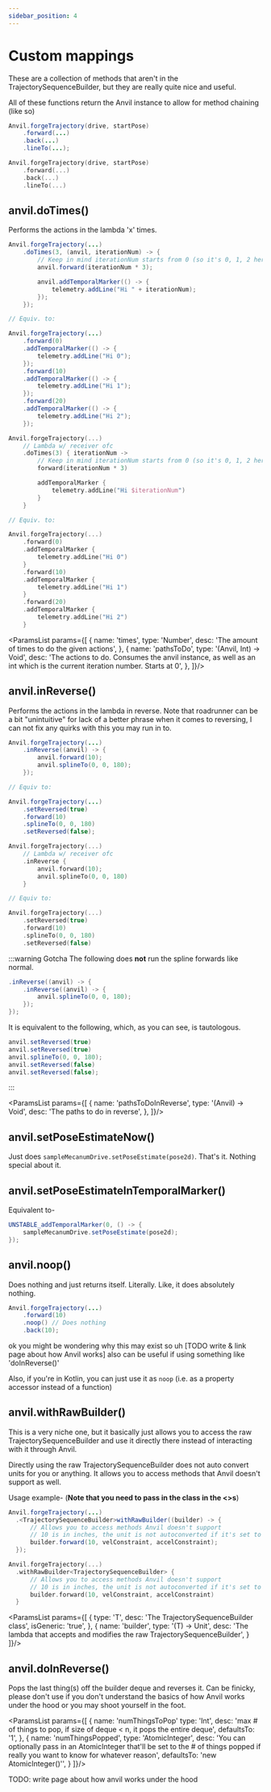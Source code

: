 ```yaml
---
sidebar_position: 4
---
```



# Custom mappings

These are a collection of methods that aren't in the TrajectorySequenceBuilder, but they are
really quite nice and useful.

All of these functions return the Anvil instance to allow for method chaining (like so)

<Tabs groupId="programming-language">
<TabItem value="java" label="Java">

  ```java
  Anvil.forgeTrajectory(drive, startPose)
      .forward(...)
      .back(...)
      .lineTo(...);
  ```

</TabItem>
<TabItem value="kt" label="Kotlin">

  ```kotlin
  Anvil.forgeTrajectory(drive, startPose)
      .forward(...)
      .back(...)
      .lineTo(...)
  ```

</TabItem>
</Tabs>

## anvil.doTimes()

Performs the actions in the lambda 'x' times.

<Tabs groupId="programming-language">
<TabItem value="java" label="Java">

  ```java
  Anvil.forgeTrajectory(...)
      .doTimes(3, (anvil, iterationNum) -> {
          // Keep in mind iterationNum starts from 0 (so it's 0, 1, 2 here)
          anvil.forward(iterationNum * 3);

          anvil.addTemporalMarker(() -> {
              telemetry.addLine("Hi " + iterationNum);
          });
      });

  // Equiv. to:

  Anvil.forgeTrajectory(...)
      .forward(0)
      .addTemporalMarker(() -> {
          telemetry.addLine("Hi 0");
      });
      .forward(10)
      .addTemporalMarker(() -> {
          telemetry.addLine("Hi 1");
      });
      .forward(20)
      .addTemporalMarker(() -> {
          telemetry.addLine("Hi 2");
      });
  ```

</TabItem>
<TabItem value="kt" label="Kotlin">

  ```kotlin
  Anvil.forgeTrajectory(...)
      // Lambda w/ receiver ofc
      .doTimes(3) { iterationNum ->
          // Keep in mind iterationNum starts from 0 (so it's 0, 1, 2 here)
          forward(iterationNum * 3)

          addTemporalMarker {
              telemetry.addLine("Hi $iterationNum")
          }
      }

  // Equiv. to:

  Anvil.forgeTrajectory(...)
      .forward(0)
      .addTemporalMarker {
          telemetry.addLine("Hi 0")
      }
      .forward(10)
      .addTemporalMarker {
          telemetry.addLine("Hi 1")
      }
      .forward(20)
      .addTemporalMarker {
          telemetry.addLine("Hi 2")
      }
  ```

</TabItem>
</Tabs>

<ParamsList params={[
  {
    name: 'times',
    type: 'Number',
    desc: 'The amount of times to do the given actions',
  },
  {
    name: 'pathsToDo',
    type: '(Anvil, Int) -> Void',
    desc: 'The actions to do. Consumes the anvil instance, as well as an int which is the current iteration number. Starts at 0',
  },
]}/>

## anvil.inReverse()

Performs the actions in the lambda in reverse. Note that roadrunner can be a bit "unintuitive" for lack
of a better phrase when it comes to reversing, I can not fix any quirks with this you may run in to.

<Tabs groupId="programming-language">
<TabItem value="java" label="Java">

  ```java
  Anvil.forgeTrajectory(...)
      .inReverse((anvil) -> {
          anvil.forward(10);
          anvil.splineTo(0, 0, 180);
      });

  // Equiv to:

  Anvil.forgeTrajectory(...)
      .setReversed(true)
      .forward(10)
      .splineTo(0, 0, 180)
      .setReversed(false);
  ```

</TabItem>
<TabItem value="kt" label="Kotlin">

  ```kotlin
  Anvil.forgeTrajectory(...)
      // Lambda w/ receiver ofc
      .inReverse {
          anvil.forward(10);
          anvil.splineTo(0, 0, 180)
      }

  // Equiv to:

  Anvil.forgeTrajectory(...)
      .setReversed(true)
      .forward(10)
      .splineTo(0, 0, 180)
      .setReversed(false)
  ```

</TabItem>
</Tabs>

:::warning Gotcha
The following does **not** run the spline forwards like normal.

```java
.inReverse((anvil) -> {
    .inReverse((anvil) -> {
        anvil.splineTo(0, 0, 180);
    });
});
```

It is equivalent to the following, which, as you can see, is tautologous.

```java
anvil.setReversed(true)
anvil.setReversed(true)
anvil.splineTo(0, 0, 180);
anvil.setReversed(false)
anvil.setReversed(false);
```
:::

<ParamsList params={[
  {
    name: 'pathsToDoInReverse',
    type: '(Anvil) -> Void',
    desc: 'The paths to do in reverse',
  },
]}/>

## anvil.setPoseEstimateNow()

Just does `sampleMecanumDrive.setPoseEstimate(pose2d)`. That's it. Nothing special about it.

## anvil.setPoseEstimateInTemporalMarker()

Equivalent to-

```java
UNSTABLE_addTemporalMarker(0, () -> {
    sampleMecanumDrive.setPoseEstimate(pose2d);
});
```

## anvil.noop()

Does nothing and just returns itself. Literally. Like, it does absolutely nothing.

```java
Anvil.forgeTrajectory(...)
    .forward(10)
    .noop() // Does nothing
    .back(10);
```

ok you might be wondering why this may exist so uh [TODO write & link page about how Anvil works]
also can be useful if using something like 'doInReverse()'

Also, if you're in Kotlin, you can just use it as `noop` (i.e. as a property accessor instead of a function)

## anvil.withRawBuilder()

This is a very niche one, but it basically just allows you to access the raw TrajectorySequenceBuilder
and use it directly there instead of interacting with it through Anvil.

Directly using the raw TrajectorySequenceBuilder does not auto convert units for you or anything.
It allows you to access methods that Anvil doesn't support as well.

Usage example- (**Note that you need to pass in the class in the <\>s**)

<Tabs groupId="programming-language">
<TabItem value="java" label="Java">

  ```java
  Anvil.forgeTrajectory(...)
    .<TrajectorySequenceBuilder>withRawBuilder((builder) -> {
        // Allows you to access methods Anvil doesn't support
        // 10 is in inches, the unit is not autoconverted if it's set to cm or something
        builder.forward(10, velConstraint, accelConstraint);
    });
  ```

</TabItem>
<TabItem value="kt" label="Kotlin">

  ```kotlin
  Anvil.forgeTrajectory(...)
    .withRawBuilder<TrajectorySequenceBuilder> {
        // Allows you to access methods Anvil doesn't support
        // 10 is in inches, the unit is not autoconverted if it's set to cm or something
        builder.forward(10, velConstraint, accelConstraint)
    }
  ```

</TabItem>
</Tabs>

<ParamsList params={[
  {
    type: 'T',
    desc: 'The TrajectorySequenceBuilder class',
    isGeneric: 'true',
  },
  {
    name: 'builder',
    type: '(T) -> Unit',
    desc: 'The lambda that accepts and modifies the raw TrajectorySequenceBuilder',
  }
]}/>

## anvil.doInReverse()

Pops the last thing(s) off the builder deque and reverses it. Can be finicky, please don't use if you
don't understand the basics of how Anvil works under the hood or you may shoot yourself in the foot.

<ParamsList params={[
  {
    name: 'numThingsToPop'
    type: 'Int',
    desc: 'max # of things to pop, if size of deque < n, it pops the entire deque',
    defaultsTo: '1',
  },
  {
    name: 'numThingsPopped',
    type: 'AtomicInteger',
    desc: 'You can optionally pass in an AtomicInteger that'll be set to the # of things popped if really you want to know for whatever reason',
    defaultsTo: 'new AtomicInteger()'',
  }
]}/>

TODO: write page about how anvil works under the hood
